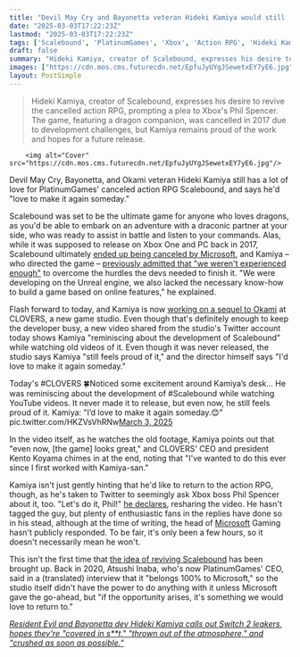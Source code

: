 ```yaml
---
title: "Devil May Cry and Bayonetta veteran Hideki Kamiya would still 'love to make' his canceled dragon action RPG Scalebound: 'Let's do it, Phil!'"
date: "2025-03-03T17:22:23Z"
lastmod: "2025-03-03T17:22:23Z"
tags: ['Scalebound', 'PlatinumGames', 'Xbox', 'Action RPG', 'Hideki Kamiya', 'Microsoft', 'Cancelled Game', 'Dragons']
draft: false
summary: "Hideki Kamiya, creator of Scalebound, expresses his desire to revive the cancelled action RPG, prompting a plea to Xbox's Phil Spencer.  The game, featuring a dragon companion, was cancelled in 2017 due to development challenges, but Kamiya remains proud of the work and hopes for a future release."
images: ["https://cdn.mos.cms.futurecdn.net/EpfuJyUYgJSewetxEY7yE6.jpg"]
layout: PostSimple
---
```

> Hideki Kamiya, creator of Scalebound, expresses his desire to revive the cancelled action RPG, prompting a plea to Xbox's Phil Spencer.  The game, featuring a dragon companion, was cancelled in 2017 due to development challenges, but Kamiya remains proud of the work and hopes for a future release.


        <img alt="Cover" src="https://cdn.mos.cms.futurecdn.net/EpfuJyUYgJSewetxEY7yE6.jpg"/>
        
Devil May Cry, Bayonetta, and Okami veteran Hideki Kamiya still has a lot of love for PlatinumGames' canceled action RPG Scalebound, and says he'd "love to make it again someday."

Scalebound was set to be the ultimate game for anyone who loves dragons, as you'd be able to embark on an adventure with a draconic partner at your side, who was ready to assist in battle and listen to your commands. Alas, while it was supposed to release on Xbox One and PC back in 2017, Scalebound ultimately [<u>ended up being canceled by Microsoft</u>](https://www.gamesradar.com/scalebound-gets-canceled-by-microsoft-platinums-dream-game-is-going-up-in-smoke/), and Kamiya – who directed the game – [<u>previously admitted that "we weren't experienced enough"</u>](https://www.gamesradar.com/scalebound-director-explains-why-the-action-rpg-never-saw-the-light-of-day/) to overcome the hurdles the devs needed to finish it. "We were developing on the Unreal engine, we also lacked the necessary know-how to build a game based on online features," he explained.

Flash forward to today, and Kamiya is now [<u>working on a sequel to Okami</u>](https://www.gamesradar.com/games/adventure/it-took-18-years-but-an-okami-sequel-is-finally-in-the-works-at-capcom-under-original-director-hideki-kamiya/) at CLOVERS, a new game studio. Even though that's definitely enough to keep the developer busy, a new video shared from the studio's Twitter account today shows Kamiya "reminiscing about the development of Scalebound" while watching old videos of it. Even though it was never released, the studio says Kamiya "still feels proud of it," and the director himself says "I'd love to make it again someday."

Today's #CLOVERS 🍀Noticed some excitement around Kamiya’s desk… He was reminiscing about the development of #Scalebound while watching YouTube videos. It never made it to release, but even now, he still feels proud of it. Kamiya: "I’d love to make it again someday.😊" pic.twitter.com/HKZVsVhRNw[March 3, 2025](https://twitter.com/cantworkitout/status/1896472433097675026)

In the video itself, as he watches the old footage, Kamiya points out that "even now, [the game] looks great," and CLOVERS' CEO and president Kento Koyama chimes in at the end, noting that "I've wanted to do this ever since I first worked with Kamiya-san."

Kamiya isn't just gently hinting that he'd like to return to the action RPG, though, as he's taken to Twitter to seemingly ask Xbox boss Phil Spencer about it, too. "Let's do it, Phil!" [<u>he declares</u>](https://x.com/HidekiKamiya_X/status/1896473842950041682), resharing the video. He hasn't tagged the guy, but plenty of enthusiastic fans in the replies have done so in his stead, although at the time of writing, the head of [Microsoft](https://www.gamesradar.com/tag/microsoft/) Gaming hasn't publicly responded. To be fair, it's only been a few hours, so it doesn't necessarily mean he won't.

This isn't the first time that [<u>the idea of reviving Scalebound</u>](https://www.gamesradar.com/platinum-games-would-love-to-revive-cancelled-xbox-exclusive-scalebound/) has been brought up. Back in 2020, Atsushi Inaba, who's now PlatinumGames' CEO, said in a (translated) interview that it "belongs 100% to Microsoft," so the studio itself didn't have the power to do anything with it unless Microsoft gave the go-ahead, but "if the opportunity arises, it's something we would love to return to."

[<em>Resident Evil and Bayonetta dev Hideki Kamiya calls out Switch 2 leakers, hopes they're "covered in s**t," "thrown out of the atmosphere," and "crushed as soon as possible."</em>](https://www.gamesradar.com/platforms/nintendo-switch/resident-evil-and-bayonetta-dev-hideki-kamiya-calls-out-switch-2-leakers-hopes-theyre-covered-in-s-t-thrown-out-of-the-atmosphere-and-crushed-as-soon-as-possible/)
        